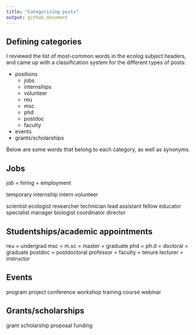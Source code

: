 ```yaml
---
title: "Categorizing posts"
output: github_document
---
```


## Defining categories

I reviewed the list of most-common words in the ecolog subject headers, and came up with a classification system for the different types of posts:

- positions
    - jobs
    - internships
    - volunteer
    - reu
    - msc
    - phd
    - postdoc
    - faculty
- events
- grants/scholarships

Below are some words that belong to each category, as well as synonyms.

## Jobs
job = hiring = employment

temporary
internship
intern
volunteer

scientist
ecologist
researcher
technician
lead
assistant
fellow
educator
specialist
manager
biologist
coordinator
director

## Studentships/academic appointments
reu = undergrad
msc = m.sc = master = graduate
phd = ph.d = doctoral = graduate
postdoc = postdoctoral
professor = faculty = tenure
lecturer = instructor

## Events
program
project
conference
workshop
training
course
webinar

## Grants/scholarships
grant
scholarship
proposal
funding
